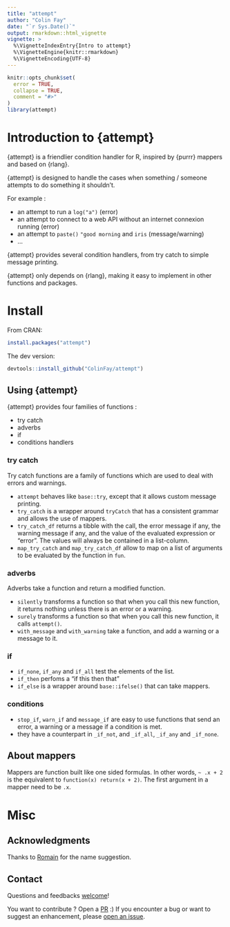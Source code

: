 ```yaml
---
title: "attempt"
author: "Colin Fay"
date: "`r Sys.Date()`"
output: rmarkdown::html_vignette
vignette: >
  %\VignetteIndexEntry{Intro to attempt}
  %\VignetteEngine{knitr::rmarkdown}
  %\VignetteEncoding{UTF-8}
---
```


```r
knitr::opts_chunk$set(
  error = TRUE,
  collapse = TRUE,
  comment = "#>"
)
library(attempt)
```

# Introduction to {attempt}

{attempt} is a friendlier condition handler for R, inspired by {purrr} mappers and based on {rlang}.

{attempt} is designed to handle the cases when something / someone attempts to do something it shouldn't. 

For example : 

+ an attempt to run a `log("a")` (error)
+ an attempt to connect to a web API without an internet connexion running (error)
+ an attempt to `paste()` `"good morning` and `iris` (message/warning)
+ ... 

{attempt} provides several condition handlers, from try catch to simple message printing. 

{attempt} only depends on {rlang}, making it easy to implement in other functions and packages.

# Install

From CRAN:

```r
install.packages("attempt")
```

The dev version:

```r
devtools::install_github("ColinFay/attempt")
```


## Using {attempt}

{attempt} provides four families of functions : 

+ try catch 
+ adverbs 
+ if 
+ conditions handlers

### try catch

Try catch functions are a family of functions which are used to deal with errors and warnings. 

+ `attempt` behaves like `base::try`, except that it allows custom message printing. 
+ `try_catch` is a wrapper around `tryCatch` that has a consistent grammar and allows the use of mappers. 
+ `try_catch_df` returns a tibble with the call, the error message if any, the warning message if any, and the value of the evaluated expression or "error". The values will always be contained in a list-column.
+ `map_try_catch` and `map_try_catch_df` allow to map on a list of arguments to be evaluated by the function in `fun`.

### adverbs 

Adverbs take a function and return a modified function.

+ `silently` transforms a function so that when you call this new function, it returns nothing unless there is an error or a warning.
+ `surely` transforms a function so that when you call this new function, it calls `attempt()`.
+ `with_message` and `with_warning` take a function, and add a warning or a message to it.

### if 

+ `if_none`, `if_any` and `if_all` test the elements of the list. 
+ `if_then` perfoms a "if this then that"
+ `if_else` is a wrapper around `base::ifelse()` that can take mappers. 

### conditions 

+ `stop_if`, `warn_if` and `message_if` are easy to use functions that send an error, a warning or a message if a condition is met.
+ they have a counterpart in `_if_not`, and `_if_all`, `_if_any` and `_if_none`.

## About mappers 

Mappers are function built like one sided formulas. In other words, `~ .x + 2` is the equivalent to `function(x) return(x + 2)`. The first argument in a mapper need to be `.x`.

# Misc

## Acknowledgments

Thanks to [Romain](http://romain.rbind.io/) for the name suggestion. 

## Contact

Questions and feedbacks [welcome](mailto:contact@colinfay.me)!

You want to contribute ? Open a [PR](https://github.com/ColinFay/attempt/pulls) :) If you encounter a bug or want to suggest an enhancement, please [open an issue](https://github.com/ColinFay/attempt/issues).
